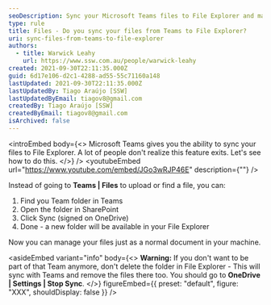 ```yaml
---
seoDescription: Sync your Microsoft Teams files to File Explorer and manage them like a local document on your machine.
type: rule
title: Files - Do you sync your files from Teams to File Explorer?
uri: sync-files-from-teams-to-file-explorer
authors:
  - title: Warwick Leahy
    url: https://www.ssw.com.au/people/warwick-leahy
created: 2021-09-30T22:11:35.000Z
guid: 6d17e106-d2c1-4288-ad55-55c71160a148
lastUpdated: 2021-09-30T22:11:35.000Z
lastUpdatedBy: Tiago Araújo [SSW]
lastUpdatedByEmail: tiagov8@gmail.com
createdBy: Tiago Araújo [SSW]
createdByEmail: tiagov8@gmail.com
isArchived: false
---
```


<introEmbed
  body={<>
Microsoft Teams gives you the ability to sync your files to File Explorer. A lot of people don't realize this feature exits. Let's see how to do this.
  </>}
/>
<youtubeEmbed url="https://www.youtube.com/embed/JGo3wRJP46E" description={""} />

Instead of going to **Teams | Files** to upload or find a file, you can:

1. Find you Team folder in Teams
2. Open the folder in SharePoint
3. Click Sync (signed on OneDrive)
4. Done - a new folder will be available in your File Explorer

Now you can manage your files just as a normal document in your machine.

<asideEmbed
  variant="info"
  body={<>
    **Warning:** If you don't want to be part of that Team anymore, don't delete the folder in File Explorer - This will sync with Teams and remove the files there too. You should go to **OneDrive | Settings | Stop Sync**.
  </>}
  figureEmbed={{
    preset: "default",
    figure: "XXX",
    shouldDisplay: false
  }}
/>
